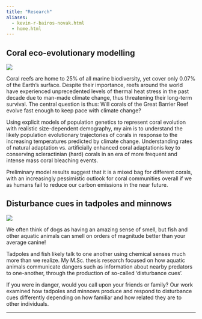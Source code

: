 ```yaml
---
title: "Research"
aliases:
  - kevin-r-bairos-novak.html
  - home.html
---
```


## Coral eco-evolutionary modelling


<!-- ::: {layout="[ 30, 70 ]"} -->
<!-- ::: {#first-column} -->
![](img/coral.jpg)
<!-- ::: -->

<!-- ::: {#second-column column.width="70%"} -->

Coral reefs are home to 25% of all marine biodiversity, yet cover only 0.07% of the Earth's surface. Despite their importance, reefs around the world have experienced unprecedented levels of thermal heat stress in the past decade due to man-made climate change, thus threatening their long-term survival. The central question is thus: Will corals of the Great Barrier Reef evolve fast enough to keep pace with climate change? 

Using explicit models of population genetics to represent coral evolution with realistic size-dependent demography, my aim is to understand the likely population evolutionary trajectories of corals in response to the increasing temperatures predicted by climate change. Understanding rates of natural adaptation vs. artificially enhanced coral adaptationis key to  conserving scleractinian (hard) corals in an era of more frequent and intense mass coral bleaching events.

Preliminary model results suggest that it is a mixed bag for different corals, with an increasingly pessimistic outlook for coral communities overall if we as humans fail to reduce our carbon emissions in the near future.
<!-- ::: -->
<!-- ::: -->

## Disturbance cues in tadpoles and minnows

::: {layout="[30,70]"}

::: {#first-column}

![](img/fish.jpg)

:::

::: {#second-column column.width="70%"}

We often think of dogs as having an amazing sense of smell, but fish and other aquatic animals can smell on orders of magnitude better than your average canine!

Tadpoles and fish likely talk to one another  using chemical senses much more than we realize. My M.Sc. thesis research focused on how aquatic animals communicate dangers such as information about nearby predators to one-another, through the production of so-called 'disturbance cues'.

If you were in danger, would you call upon your friends or family? Our work examined how tadpoles and minnows produce and respond to disturbance cues differently depending on how familiar and how related they are to other individuals.

:::

:::


---

<!-- ##  -->

<!-- ::: {layout="[30,70]"} -->

<!-- ::: {#first-column} -->

<!-- ![](img/fish.jpg) -->

<!-- ::: -->

<!-- ::: {#second-column column.width="70%"} -->

<!-- We often think of dogs as having an amazing sense of smell, but fish and other aquatic animals can smell on orders of magnitude better than your average canine! -->

<!-- Tadpoles and fish likely talk to one another  using chemical senses much more than we realize. My M.Sc. thesis research focused on how aquatic animals communicate dangers such as information about nearby predators to one-another, through the production of so-called 'disturbance cues'. -->

<!-- If you were in danger, would you call upon your friends or family? Our work examined how tadpoles and minnows produce and respond to disturbance cues differently depending on how familiar and how related they are to other individuals. -->

<!-- ::: -->

<!-- ::: -->





